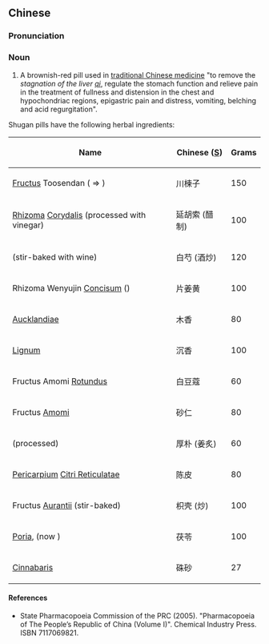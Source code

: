 ==Chinese==
{{zh-forms}}

===Pronunciation===
{{zh-pron
|m=shūgān wán
|cat=n
}}

===Noun===
{{zh-noun}}

# A brownish-red pill used in [[traditional Chinese medicine]] "to remove the ''stagnation of the liver [[qi]]'', regulate the stomach function and relieve pain in the treatment of fullness and distension in the chest and hypochondriac regions, epigastric pain and distress, vomiting, belching and acid regurgitation".

Shugan pills have the following herbal ingredients:

{| class="wikitable sortable"
|-
!Name
!Chinese ([[Simplified Chinese|S]])
!Grams
|-
|[[fructus|Fructus]] Toosendan ({{taxlink|Melia toosendan|species|noshow=1}} ⇒ {{taxlink|Melia azederach|species|noshow=1}})
|川楝子
| 150
|-
|[[rhizoma|Rhizoma]] [[Corydalis]] (processed with vinegar)
|延胡索 (醋制)
| 100
|-
|{{l|la|radix|Radix}} ''{{taxlink|Paeonia lactiflora|species|noshow=1|Paeoniae Alba}}'' (stir-baked with wine)
|白芍 (酒炒)
| 120
|-
|Rhizoma Wenyujin [[concisus|Concisum]] ({{taxlink|Curcuma wenyujin|species|noshow=1}})
|片姜黄
| 100
|-
| {{l|la|radix|Radix}} [[Aucklandia|Aucklandiae]]
|木香
| 80
|-
|[[lignum|Lignum]] ''{{taxlink|Aquilaria resinata|species|noshow=1|Aquilariae Resinatum}}''
|沉香
| 100
|-
|Fructus Amomi [[rotundus|Rotundus]]
|白豆蔻
| 60
|-
|Fructus [[Amomum|Amomi]]
|砂仁
| 80
|-
|{{l|la|cortex|Cortex}} ''{{taxlink|Magnolia officinalis|species|noshow=1|Magnoliae Officinalis}}'' (processed)
|厚朴 (姜炙)
| 60
|-
|[[pericarpium|Pericarpium]] [[Citrus reticulata|Citri Reticulatae]]
|陈皮
| 80
|-
|Fructus [[aurantius|Aurantii]] (stir-baked)
|枳壳 (炒)
| 100
|-
| [[Poria]], (now {{taxlink|Perenniporia|genus|noshow=1}})
|茯苓
| 100
|-
|[[cinnabar|Cinnabaris]]
|硃砂
| 27
|}

====References====
* State Pharmacopoeia Commission of the PRC (2005). "Pharmacopoeia of The People’s Republic of China (Volume I)". Chemical Industry Press. ISBN 7117069821.